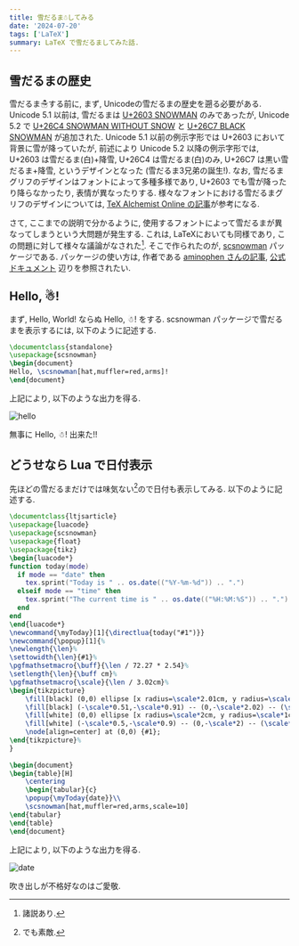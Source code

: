 ```yaml
---
title: 雪だるま☃してみる
date: '2024-07-20'
tags: ['LaTeX']
summary: LaTeX で雪だるましてみた話.
---
```


## 雪だるまの歴史

雪だるま☃する前に, まず, Unicodeの雪だるまの歴史を遡る必要がある. Unicode 5.1 以前は, 雪だるまは <a href="https://util.unicode.org/UnicodeJsps/character.jsp?a=2603">U+2603 SNOWMAN</a> のみであったが, 
Unicode 5.2 で <a href="http://unicode.org/cldr/utility/character.jsp?a=26C4">U+26C4 SNOWMAN WITHOUT SNOW</a> と <a href="http://unicode.org/cldr/utility/character.jsp?a=26C7">U+26C7 BLACK SNOWMAN</a> が追加された. 
Unicode 5.1 以前の例示字形では U+2603 において背景に雪が降っていたが, 前述により Unicode 5.2 以降の例示字形では, U+2603 は雪だるま(白)+降雪, U+26C4 は雪だるま(白)のみ, U+26C7 は黒い雪だるま+降雪, というデザインとなった (雪だるま3兄弟の誕生!). 
なお, 雪だるまグリフのデザインはフォントによって多種多様であり, U+2603 でも雪が降ったり降らなかったり, 表情が異なったりする. 様々なフォントにおける雪だるまグリフのデザインについては, <a href="https://doratex.hatenablog.jp/entry/20140327/1395878814">TeX Alchemist Online の記事</a>が参考になる.

さて, ここまでの説明で分かるように, 使用するフォントによって雪だるまが異なってしまうという大問題が発生する. これは, LaTeXにおいても同様であり, この問題に対して様々な議論がなされた[^1]. 
そこで作られたのが, <a href="https://github.com/aminophen/scsnowman">scsnowman</a> パッケージである. パッケージの使い方は, 作者である <a href="https://acetaminophen.hatenablog.com/entry/2015/12/13/080226">aminophen さんの記事</a>, <a href="https://github.com/aminophen/scsnowman/blob/master/scsnowman.pdf">公式ドキュメント</a> 辺りを参照されたい.

## Hello, ☃!

まず, Hello, World! ならぬ Hello, ☃! をする. scsnowman パッケージで雪だるまを表示するには, 以下のように記述する.

```latex
\documentclass{standalone}
\usepackage{scsnowman}
\begin{document}
Hello, \scsnowman[hat,muffler=red,arms]!
\end{document}
```

上記により, 以下のような出力を得る.

![hello](/static/images/latex/hello.png)

無事に Hello, ☃! 出来た!!

## どうせなら Lua で日付表示

先ほどの雪だるまだけでは味気ない[^2]ので日付も表示してみる. 以下のように記述する.

```latex
\documentclass{ltjsarticle}
\usepackage{luacode}
\usepackage{scsnowman}
\usepackage{float}
\usepackage{tikz}
\begin{luacode*}
function today(mode)
  if mode == "date" then
    tex.sprint("Today is " .. os.date(("%Y-%m-%d")) .. ".")
  elseif mode == "time" then
    tex.sprint("The current time is " .. os.date(("%H:%M:%S")) .. ".")
  end
end
\end{luacode*}
\newcommand{\myToday}[1]{\directlua{today("#1")}}
\newcommand{\popup}[1]{%
\newlength{\len}%
\settowidth{\len}{#1}%
\pgfmathsetmacro{\buff}{\len / 72.27 * 2.54}%
\setlength{\len}{\buff cm}%
\pgfmathsetmacro{\scale}{\len / 3.02cm}%
\begin{tikzpicture}
    \fill[black] (0,0) ellipse [x radius=\scale*2.01cm, y radius=\scale*1.01cm];
    \fill[black] (-\scale*0.51,-\scale*0.91) -- (0,-\scale*2.02) -- (\scale*0.51,-\scale*0.91) -- cycle;
    \fill[white] (0,0) ellipse [x radius=\scale*2cm, y radius=\scale*1cm];
    \fill[white] (-\scale*0.5,-\scale*0.9) -- (0,-\scale*2) -- (\scale*0.5,-\scale*0.9) -- cycle;
    \node[align=center] at (0,0) {#1};
\end{tikzpicture}%
}
        
\begin{document}
\begin{table}[H]
    \centering
    \begin{tabular}{c}
    \popup{\myToday{date}}\\
    \scsnowman[hat,muffler=red,arms,scale=10]
\end{tabular}
\end{table}
\end{document}                  
```

上記により, 以下のような出力を得る.

![date](/static/images/latex/date.png)

吹き出しが不格好なのはご愛敬.

[^1]: 諸説あり.
[^2]: でも素敵.

